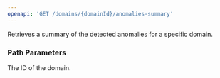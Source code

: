 ```yaml
---
openapi: 'GET /domains/{domainId}/anomalies-summary'
---
```


Retrieves a summary of the detected anomalies for a specific domain.

### Path Parameters

<ParamField path="domainId" type="integer" required>
  The ID of the domain.
</ParamField> 